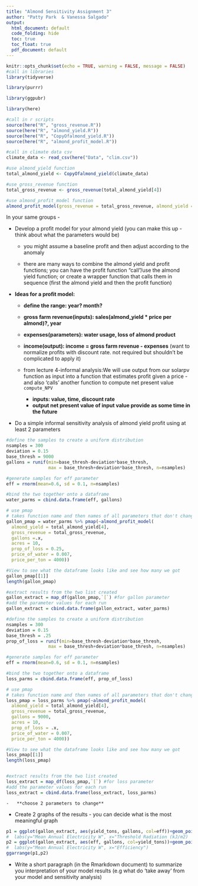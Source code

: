 ```yaml
---
title: "Almond Sensitivity Assignment 3"
author: "Patty Park  & Vanessa Salgado"
output:
  html_document: default
  code_folding: hide
  toc: true
  toc_float: true
  pdf_document: default
---
```



```r
knitr::opts_chunk$set(echo = TRUE, warning = FALSE, message = FALSE)
#call in libraries
library(tidyverse)

library(purrr)

library(ggpubr)

library(here)

#call in r scripts
source(here("R", "gross_revenue.R"))
source(here("R", "almond_yield.R"))
source(here("R", "CopyOfalmond_yield.R"))
source(here("R", "almond_profit_model.R"))

```


```r
#call in climate data csv
climate_data <- read_csv(here("Data", "clim.csv"))

```

```r
#use almond_yield function
total_almond_yield <- CopyOfalmond_yield(climate_data)

#use gross_revenue function
total_gross_revenue <- gross_revenue(total_almond_yield[4])

#use almond_profit_model function
almond_profit_model(gross_revenue = total_gross_revenue, almond_yield = total_almond_yield[4])
```



In your same groups -

-   Develop a profit model for your almond yield (you can make this up - think about what the parameters would be)

    -   you might assume a baseline profit and then adjust according to the anomaly\

    -   there are many ways to combine the almond yield and profit functions; you can have the profit function "call"/use the almond yield function; or create a wrapper function that calls them in sequence (first the almond yield and then the profit function)

-   **Ideas for a profit model:**

    -   **define the range: year? month?**

    -   **gross farm revenue(inputs): sales(almond_yield \* price per almond)?, year**

    -   **expenses(parameters): water usage, loss of almond product**

    -   **income(output): income = gross farm revenue - expenses** (want to normalize profits with discount rate. not required but shouldn't be complicated to apply it)

    -   from lecture 4-informal analysis:We will use output from our solarpv function as input into a function that estimates profit given a price - and also 'calls' another function to compute net present value `compute_NPV`

        -   **inputs: value, time, discount rate**
        -   **output net present value of input value provide as some time in the future**

-   Do a simple informal sensitivity analysis of almond yield profit using at least 2 parameters

```r
#define the samples to create a uniform distribution
nsamples = 300
deviation = 0.15
base_thresh = 9000
gallons = runif(min=base_thresh-deviation*base_thresh,
                max = base_thresh+deviation*base_thresh, n=nsamples)

#generate samples for eff parameter
eff = rnorm(mean=0.6, sd = 0.1, n=nsamples)

#bind the two together onto a dataframe
water_parms = cbind.data.frame(eff, gallons)

# use pmap 
# takes function name and then names of all parameters that don't change
gallon_pmap = water_parms %>% pmap(~almond_profit_model( 
  almond_yield = total_almond_yield[4],
  gross_revenue = total_gross_revenue,
  gallons =.x,
  acres = 10, 
  prop_of_loss = 0.25,  
  price_of_water = 0.007,  
  price_per_ton = 4000))

#View to see what the dataframe looks like and see how many we got
gallon_pmap[[1]]
length(gallon_pmap)

#extract results from the two list created
gallon_extract = map_df(gallon_pmap,`[`) #for gallon parameter
#add the parameter values for each run
gallon_extract = cbind.data.frame(gallon_extract, water_parms)
```

```r
#define the samples to create a uniform distribution
nsamples = 300
deviation = 0.15
base_thresh = .25
prop_of_loss = runif(min=base_thresh-deviation*base_thresh,
                max = base_thresh+deviation*base_thresh, n=nsamples)

#generate samples for eff parameter
eff = rnorm(mean=0.6, sd = 0.1, n=nsamples)

#bind the two together onto a dataframe
loss_parms = cbind.data.frame(eff, prop_of_loss)

# use pmap 
# takes function name and then names of all parameters that don't change
loss_pmap = loss_parms %>% pmap(~almond_profit_model( 
  almond_yield = total_almond_yield[4],
  gross_revenue = total_gross_revenue,
  gallons = 9000,
  acres = 10, 
  prop_of_loss = .x,  
  price_of_water = 0.007,  
  price_per_ton = 4000))

#View to see what the dataframe looks like and see how many we got
loss_pmap[[1]]
length(loss_pmap)


#extract results from the two list created
loss_extract = map_df(loss_pmap,`[`) #for loss parameter
#add the parameter values for each run
loss_extract = cbind.data.frame(loss_extract, loss_parms)

```

    -   **choose 2 parameters to change**

-   Create 2 graphs of the results - you can decide what is the most meaningful graph

```r
p1 = ggplot(gallon_extract, aes(yield_tons, gallons, col=eff))+geom_point(cex=2)#+
#  labs(y="Mean Annual Electricity W", x="Threshold Radiation (kJ/m2)  \n above which energy production is more efficient")
p2 = ggplot(gallon_extract, aes(eff, gallons, col=yield_tons))+geom_point(cex=2)#+
#  labs(y="Mean Annual Electricity W", x="Efficiency")
ggarrange(p1,p2)
```


-   Write a short paragraph (in the Rmarkdown document) to summarize you interpretation of your model results (e.g what do 'take away' from your model and sensitivity analysis)
